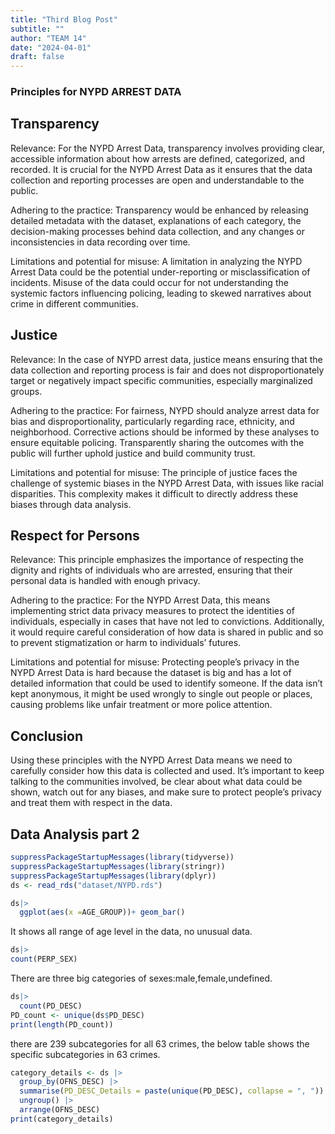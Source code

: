 ```yaml
---
title: "Third Blog Post"
subtitle: ""
author: "TEAM 14"
date: "2024-04-01"
draft: false
---
```


### Principles for NYPD ARREST DATA

## Transparency

Relevance: For the NYPD Arrest Data, transparency involves providing clear, accessible information about how arrests are defined, categorized, and recorded. It is crucial for the NYPD Arrest Data as it ensures that the data collection and reporting processes are open and understandable to the public.

Adhering to the practice: Transparency would be enhanced by releasing detailed metadata with the dataset, explanations of each category, the decision-making processes behind data collection, and any changes or inconsistencies in data recording over time.

Limitations and potential for misuse: A limitation in analyzing the NYPD Arrest Data could be the potential under-reporting or misclassification of incidents. Misuse of the data could occur for not understanding the systemic factors influencing policing, leading to skewed narratives about crime in different communities.

## Justice

Relevance: In the case of NYPD arrest data, justice means ensuring that the data collection and reporting process is fair and does not disproportionately target or negatively impact specific communities, especially marginalized groups.

Adhering to the practice: For fairness, NYPD should analyze arrest data for bias and disproportionality, particularly regarding race, ethnicity, and neighborhood. Corrective actions should be informed by these analyses to ensure equitable policing. Transparently sharing the outcomes with the public will further uphold justice and build community trust.

Limitations and potential for misuse: The principle of justice faces the challenge of systemic biases in the NYPD Arrest Data, with issues like racial disparities. This complexity makes it difficult to directly address these biases through data analysis.

## Respect for Persons 
Relevance: This principle emphasizes the importance of respecting the dignity and rights of individuals who are arrested, ensuring that their personal data is handled with enough privacy.

Adhering to the practice: For the NYPD Arrest Data, this means implementing strict data privacy measures to protect the identities of individuals, especially in cases that have not led to convictions. Additionally, it would require careful consideration of how data is shared in public and so to prevent stigmatization or harm to individuals’ futures.

Limitations and potential for misuse: Protecting people's privacy in the NYPD Arrest Data is hard because the dataset is big and has a lot of detailed information that could be used to identify someone. If the data isn’t kept anonymous, it might be used wrongly to single out people or places, causing problems like unfair treatment or more police attention.

## Conclusion
Using these principles with the NYPD Arrest Data means we need to carefully consider how this data is collected and used. It's important to keep talking to the communities involved, be clear about what data could be shown, watch out for any biases, and make sure to protect people's privacy and treat them with respect in the data.


## Data Analysis part 2
```r
suppressPackageStartupMessages(library(tidyverse))
suppressPackageStartupMessages(library(stringr))
suppressPackageStartupMessages(library(dplyr))
ds <- read_rds("dataset/NYPD.rds")
```


```r
ds|>
  ggplot(aes(x =AGE_GROUP))+ geom_bar()
```
It shows all range of age level in the data, no unusual data.


```r
ds|>
count(PERP_SEX)
```
There are three big categories of sexes:male,female,undefined.

```r
ds|> 
  count(PD_DESC)
PD_count <- unique(ds$PD_DESC) 
print(length(PD_count))
```
there are 239 subcategories for all 63 crimes, the below table shows the specific subcategories in 63 crimes.


```r
category_details <- ds |>
  group_by(OFNS_DESC) |>
  summarise(PD_DESC_Details = paste(unique(PD_DESC), collapse = ", ")) |>
  ungroup() |>
  arrange(OFNS_DESC)
print(category_details)
```